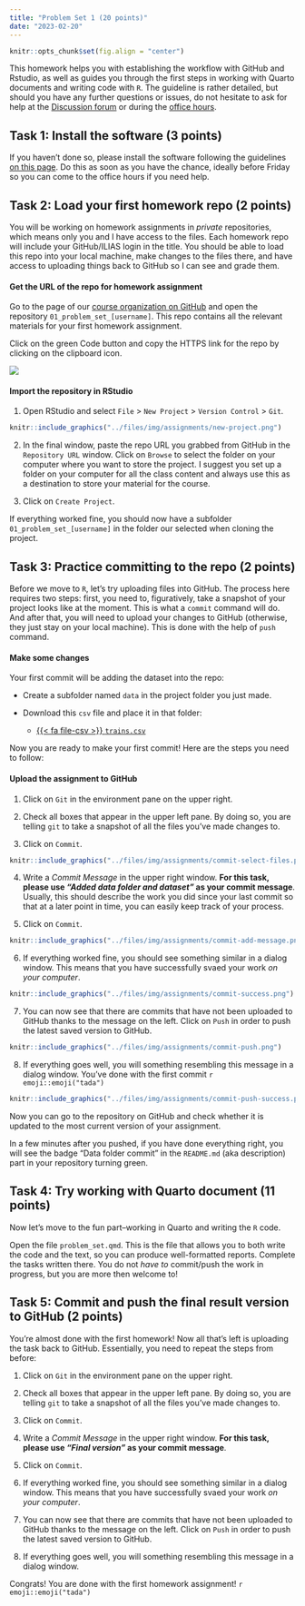 ```yaml
---
title: "Problem Set 1 (20 points)"
date: "2023-02-20"
---
```


```r
knitr::opts_chunk$set(fig.align = "center")
```


This homework helps you with establishing the workflow with GitHub and Rstudio, as well as guides you through the first steps in working with Quarto documents and writing code with `R`. The guideline is rather detailed, but should you have any further questions or issues, do not hesitate to ask for help at the [Discussion forum](https://github.com/orgs/r4da-s23/discussions) or during the [office hours](https://calendly.com/vktrsmnv). 

## Task 1: Install the software (3 points)

If you haven't done so, please install the software following the guidelines [on this page](resources/install.html). Do this as soon as you have the chance, ideally before Friday so you can come to the office hours if you need help. 


## Task 2: Load your first homework repo (2 points)

You will be working on homework assignments in *private* repositories, which means only you and I have access to the files. Each homework repo will include your GitHub/ILIAS login in the title. You should be able to load this repo into your local machine, make changes to the files there, and have access to uploading things back to GitHub so I can see and grade them.



#### Get the URL of the repo for homework assignment

Go to the page of our [course organization on GitHub](https://github.com/orgs/r4da-s23) and open the repository `01_problem_set_[username]`. This repo contains all the relevant materials for your first homework assignment. 

Click on the green Code button and copy the HTTPS link for the repo by clicking on the clipboard icon. 

![](../files/img/assignments/github-code-url.png)
<!-- To work on the assignment, you have open the repository as a new project in RStudio on your computer.  -->

#### Import the repository in RStudio

1. Open RStudio and select `File` > `New Project` > `Version Control` > `Git`. 

```r
knitr::include_graphics("../files/img/assignments/new-project.png")
```



2. In the final window, paste the repo URL you grabbed from GitHub in the `Repository URL` window. Click on `Browse` to select the folder on your computer where you want to store the project. I suggest you set up a folder on your computer for all the class content and always use this as a destination to store your material for the course. 

3. Click on `Create Project`. 

If everything worked fine, you should now have a subfolder `01_problem_set_[username]` in the folder our selected when cloning the project. 

## Task 3: Practice committing to the repo (2 points)

Before we move to `R`, let's try uploading files into GitHub. The process here requires two steps: first, you need to, figuratively, take a snapshot of your project looks like at the moment. This is what a `commit` command will do. And after that, you will need to upload your changes to GitHub (otherwise, they just stay on your local machine). This is done with the help of `push` command. 

#### Make some changes 

Your first commit will be adding the dataset into the repo: 

- Create a subfolder named `data` in the project folder you just made. 
- Download this `csv` file and place it in that folder:

    - [{{< fa file-csv >}} `trains.csv`](/files/data/external_data/un_votes.csv)
    
    
Now you are ready to make your first commit! Here are the steps you need to follow: 

#### Upload the assignment to GitHub

1. Click on `Git` in the environment pane on the upper right.

2. Check all boxes that appear in the upper left pane. By doing so, you are telling `git` to take a snapshot of all the files you've made changes to. 

3. Click on `Commit`.


```r
knitr::include_graphics("../files/img/assignments/commit-select-files.png")
```


4. Write a _Commit Message_ in the upper right window. **For this task, please use _"Added data folder and dataset"_ as your commit message**. Usually, this should describe the work you did since your last commit so that at a later point in time, you can easily keep track of your process. 

5. Click on `Commit`.


```r
knitr::include_graphics("../files/img/assignments/commit-add-message.png")
```


6. If everything worked fine, you should see something similar in a dialog window. This means that you have successfully svaed your work _on your computer_.  

```r
knitr::include_graphics("../files/img/assignments/commit-success.png")
```


7. You can now see that there are commits that have not been uploaded to GitHub thanks to the message on the left. Click on `Push` in order to push the latest saved version to GitHub. 
  
```r
knitr::include_graphics("../files/img/assignments/commit-push.png")
```


8. If everything goes well, you will something resembling this message in a dialog window. You've done with the first commit `r emoji::emoji("tada")`

  
```r
knitr::include_graphics("../files/img/assignments/commit-push-success.png")
```

  
Now you can go to the repository on GitHub and check whether it is updated to the most current version of your assignment.

In a few minutes after you pushed, if you have done everything right, you will see the badge "Data folder commit" in the `README.md` (aka description) part in your repository turning green.



## Task 4: Try working with Quarto document (11 points)


Now let's move to the fun part--working in Quarto and writing the `R` code. 

Open the file `problem_set.qmd`. This is the file that allows you to both write the code and the text, so you can produce well-formatted reports. Complete the tasks written there. You do not *have to* commit/push the work in progress, but you are more then welcome to! 


## Task 5: Commit and push the final result version to GitHub (2 points)

You're almost done with the first homework! Now all that's left is uploading the task back to GitHub. Essentially, you need to repeat the steps from before:


1. Click on `Git` in the environment pane on the upper right.

2. Check all boxes that appear in the upper left pane. By doing so, you are telling `git` to take a snapshot of all the files you've made changes to. 

3. Click on `Commit`.

4. Write a _Commit Message_ in the upper right window. **For this task, please use _"Final version"_ as your commit message**. 

5. Click on `Commit`.

6. If everything worked fine, you should see something similar in a dialog window. This means that you have successfully svaed your work _on your computer_.  

7. You can now see that there are commits that have not been uploaded to GitHub thanks to the message on the left. Click on `Push` in order to push the latest saved version to GitHub. 
  
8. If everything goes well, you will something resembling this message in a dialog window. 

Congrats! You are done with the first homework assignment!  `r emoji::emoji("tada")`




